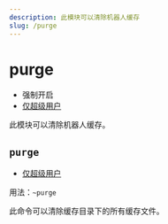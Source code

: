 ```yaml
---
description: 此模块可以清除机器人缓存
slug: /purge
---
```


# purge

-   强制开启
-   [仅超级用户](permissions)

此模块可以清除机器人缓存。

## `purge`

-   [仅超级用户](permissions)

用法：`~purge`

此命令可以清除缓存目录下的所有缓存文件。
